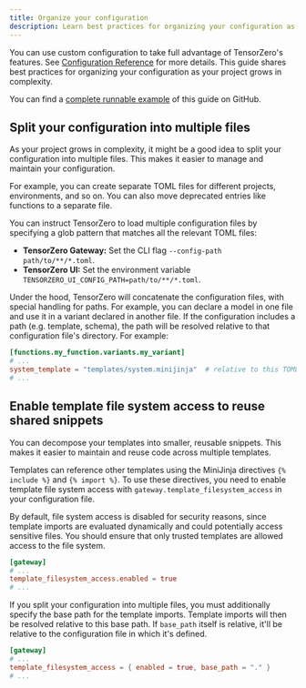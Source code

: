 ```yaml
---
title: Organize your configuration
description: Learn best practices for organizing your configuration as your project grows in complexity.
---
```


You can use custom configuration to take full advantage of TensorZero's features.
See [Configuration Reference](/gateway/configuration-reference) for more details.
This guide shares best practices for organizing your configuration as your project grows in complexity.

<Tip>

You can find a [complete runnable example](https://github.com/tensorzero/tensorzero/tree/main/examples/guides/organize-your-configuration) of this guide on GitHub.

</Tip>

## Split your configuration into multiple files

As your project grows in complexity, it might be a good idea to split your configuration into multiple files.
This makes it easier to manage and maintain your configuration.

For example, you can create separate TOML files for different projects, environments, and so on.
You can also move deprecated entries like functions to a separate file.

You can instruct TensorZero to load multiple configuration files by specifying a glob pattern that matches all the relevant TOML files:

- **TensorZero Gateway:** Set the CLI flag `--config-path path/to/**/*.toml`.
- **TensorZero UI:** Set the environment variable `TENSORZERO_UI_CONFIG_PATH=path/to/**/*.toml`.

Under the hood, TensorZero will concatenate the configuration files, with special handling for paths.
For example, you can declare a model in one file and use it in a variant declared in another file.
If the configuration includes a path (e.g. template, schema), the path will be resolved relative to that configuration file's directory.
For example:

```toml
[functions.my_function.variants.my_variant]
# ...
system_template = "templates/system.minijinja"  # relative to this TOML file
# ...
```

## Enable template file system access to reuse shared snippets

You can decompose your templates into smaller, reusable snippets.
This makes it easier to maintain and reuse code across multiple templates.

Templates can reference other templates using the MiniJinja directives `{% include %}` and `{% import %}`.
To use these directives, you need to enable template file system access with `gateway.template_filesystem_access` in your configuration file.

By default, file system access is disabled for security reasons, since template imports are evaluated dynamically and could potentially access sensitive files.
You should ensure that only trusted templates are allowed access to the file system.

```toml
[gateway]
# ...
template_filesystem_access.enabled = true
# ...
```

If you split your configuration into multiple files, you must additionally specify the base path for the template imports.
Template imports will then be resolved relative to this base path.
If `base_path` itself is relative, it'll be relative to the configuration file in which it's defined.

```toml
[gateway]
# ...
template_filesystem_access = { enabled = true, base_path = "." }
# ...
```
